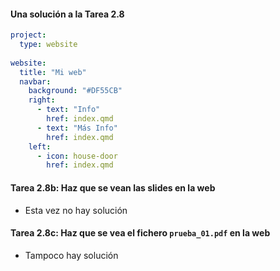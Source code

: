 ::: {.callout-important icon="false"}
#### Una solución a la Tarea 2.8


```yaml
project:
  type: website
 
website:
  title: "Mi web"
  navbar:
    background: "#DF55CB"
    right: 
      - text: "Info"
        href: index.qmd
      - text: "Más Info"
        href: index.qmd
    left: 
      - icon: house-door
        href: index.qmd       
```

:::


::: {.fragment}
::: {.callout-important icon="false"}
#### Tarea 2.8b: Haz que se vean las slides en la web

- Esta vez no hay solución

:::
:::


::: {.fragment}
::: {.callout-important icon="false"}
#### Tarea 2.8c: Haz que se vea el fichero `prueba_01.pdf` en la web

- Tampoco hay solución

:::
:::